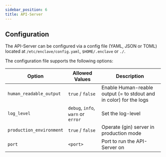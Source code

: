 ```yaml
---
sidebar_position: 6
title: API-Server
---
```



<ApiDocs swaggerURL="https://raw.githubusercontent.com/EnclaveRunner/shareddeps/main/docs/swagger.json" />

<ApiDocs swaggerURL="https://raw.githubusercontent.com/EnclaveRunner/api-server/main/docs/swagger.json" />

## Configuration

The API-Server can be configured via a config file (YAML, JSON or TOML) located
at `/etc/enclave/config.yaml`, `$HOME/.enclave` or `./`.

The configuration file supports the following options:

| Option                   | Allowed Values                     | Description                                                        |
| ------------------------ | ---------------------------------- | ------------------------------------------------------------------ |
| `human_readable_output`  | `true` / `false`                   | Enable Human-reable output (= to stdout and in color) for the logs |
| `log_level`              | `debug`, `info`, `warn` or `error` | Set the log-level                                                  |
| `production_environment` | `true` / `false`                   | Operate (gin) server in production mode                            |
| `port`                   | `<port>`                           | Port to run the API-Server on                                      |
